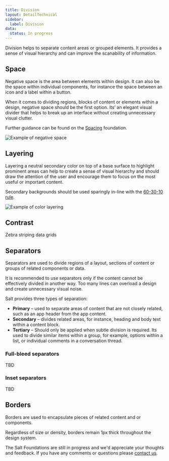 ```yaml
---
title: Division
layout: DetailTechnical
sidebar:
  label: Division
data:
  status: In progress
---
```


Division helps to separate content areas or grouped elements. It provides a sense of visual hierarchy and can improve the scanability of information.

## Space

Negative space is the area between elements within design. It can also be the space within individual components, for instance the space between an icon and a label within a button.

When it comes to dividing regions, blocks of content or elements within a design, negative space should be the first option. Its’ an elegant visual divider that helps to break up an interface without creating unnecessary visual clutter.

Further guidance can be found on the [Spacing](spacing) foundation.

<Image
  src="/img/foundations/division-negativespace.svg"
  alt="Example of negative space"
/>

## Layering

Layering a neutral secondary color on top of a base surface to highlight prominent areas can help to create a sense of visual hierarchy and should draw the attention of the user and encourage them to focus on the most useful or important content.

Secondary backgrounds should be used sparingly in-line with the [60-30-10 rule](modes#603010-rule).

<Image
  src="/img/foundations/division-layering.svg"
  alt="Example of color layering"
/>

## Contrast

Zebra striping data grids

## Separators

Separators are used to divide regions of a layout, sections of content or groups of related components or data.

It is recommended to use separators only if the content cannot be effectively divided in another way. Too many lines can overload a design and create unnecessary visual noise.

Salt provides three types of separation:

- **Primary** – used to separate areas of content that are not closely related, such as an app header from the app content.
- **Secondary** – divides related areas, for instance, heading and body text within a content block.
- **Tertiary** – Should only be applied when subtle division is required. Its used to divide similar items within a group, for example, options within a list, or individual comments in a conversation thread.

### Full-bleed separators

TBD

### Inset separators

TBD

## Borders

Borders are used to encapsulate pieces of related content and or components.

Regardless of size or density, borders remain 1px thick throughout the design system.

<Callout title="Have some feedback?">

The Salt Foundations are still in progress and we'd appreciate your thoughts and feedback. If you have any comments or questions please [contact us](../support-and-contributions/index).

</Callout>
